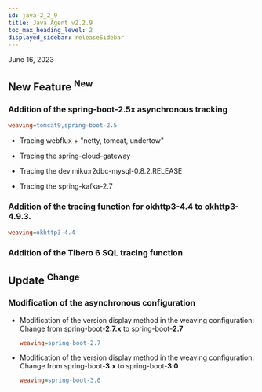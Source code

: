 ```yaml
---
id: java-2_2_9
title: Java Agent v2.2.9
toc_max_heading_level: 2
displayed_sidebar: releaseSidebar
---
```


June 16, 2023

## New Feature <sup><Status>New</Status></sup>

### Addition of the spring-boot-2.5x asynchronous tracking

```ini title='whatap.conf'
weaving=tomcat9,spring-boot-2.5
```

- Tracing webflux + "netty, tomcat, undertow"

- Tracing the spring-cloud-gateway

- Tracing the dev.miku:r2dbc-mysql-0.8.2.RELEASE

- Tracing the spring-kafka-2.7

### Addition of the tracing function for okhttp3-4.4 to okhttp3-4.9.3.

```ini title='whatap.conf'
weaving=okhttp3-4.4
```

### Addition of the Tibero 6 SQL tracing function

## Update <sup><Status>Change</Status></sup>

### Modification of the asynchronous configuration

- Modification of the version display method in the weaving configuration: Change from spring-boot-**2.7.x** to spring-boot-**2.7**

  ```ini title='whatap.conf'
  weaving=spring-boot-2.7
  ```

- Modification of the version display method in the weaving configuration: Change from spring-boot-**3.x** to spring-boot-**3.0**

  ```ini title='whatap.conf'
  weaving=spring-boot-3.0
  ```
